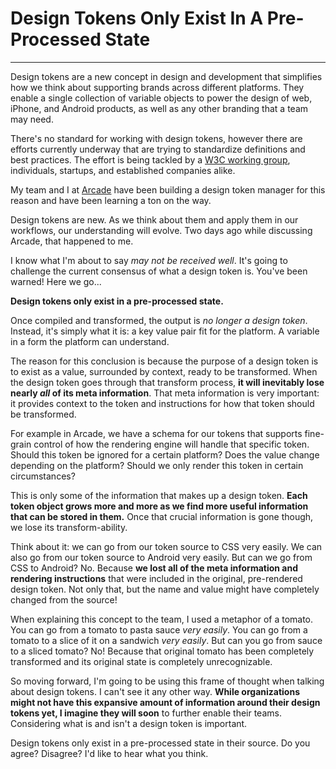 

# Design Tokens Only Exist In A Pre-Processed State

<PublicationInfo
	slug="design-tokens-exist-pre-processed"
	publishDate="February 11th, 2021"
	subtitle="Once compiled and transformed, the output is no longer a design token. Instead, it's simply what it is: a key value pair fit for the platform. A variable in a form the platform can understand."
/>

---

Design tokens are a new concept in design and development that simplifies how we think about supporting brands across different platforms. They enable a single collection of variable objects to power the design of web, iPhone, and Android products, as well as any other branding that a team may need.

There's no standard for working with design tokens, however there are efforts currently underway that are trying to standardize definitions and best practices. The effort is being tackled by a [W3C working group](https://www.w3.org/community/design-tokens/), individuals, startups, and established companies alike.

My team and I at [Arcade](https://usearcade.com/) have been building a design token manager for this reason and have been learning a ton on the way.

Design tokens are new. As we think about them and apply them in our workflows, our understanding will evolve. Two days ago while discussing Arcade, that happened to me.

I know what I'm about to say _may not be received well_. It's going to challenge the current consensus of what a design token is. You've been warned! Here we go...

**Design tokens only exist in a pre-processed state.**

Once compiled and transformed, the output is _no longer a design token_. Instead, it's simply what it is: a key value pair fit for the platform. A variable in a form the platform can understand.

The reason for this conclusion is because the purpose of a design token is to exist as a value, surrounded by context, ready to be transformed. When the design token goes through that transform process, **it will inevitably lose nearly _all_ of its meta information**. That meta information is very important: it provides context to the token and instructions for how that token should be transformed.

For example in Arcade, we have a schema for our tokens that supports fine-grain control of how the rendering engine will handle that specific token. Should this token be ignored for a certain platform? Does the value change depending on the platform? Should we only render this token in certain circumstances?

This is only some of the information that makes up a design token. **Each token object grows more and more as we find more useful information that can be stored in them.** Once that crucial information is gone though, we lose its transform-ability.

Think about it: we can go from our token source to CSS very easily. We can also go from our token source to Android very easily. But can we go from CSS to Android? No. Because **we lost all of the meta information and rendering instructions** that were included in the original, pre-rendered design token. Not only that, but the name and value might have completely changed from the source!

When explaining this concept to the team, I used a metaphor of a tomato. You can go from a tomato to pasta sauce _very easily_. You can go from a tomato to a slice of it on a sandwich _very easily_. But can you go from sauce to a sliced tomato? No! Because that original tomato has been completely transformed and its original state is completely unrecognizable.

So moving forward, I'm going to be using this frame of thought when talking about design tokens. I can't see it any other way. **While organizations might not have this expansive amount of information around their design tokens yet, I imagine they will soon** to further enable their teams. Considering what is and isn't a design token is important.

Design tokens only exist in a pre-processed state in their source. Do you agree? Disagree? I'd like to hear what you think.
